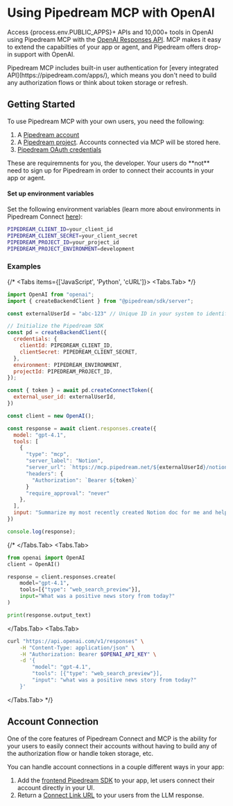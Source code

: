 
# Using Pipedream MCP with OpenAI

Access {process.env.PUBLIC_APPS}+ APIs and 10,000+ tools in OpenAI using Pipedream MCP with the [OpenAI Responses API](https://platform.openai.com/docs/guides/tools?api-mode=responses). MCP makes it easy to extend the capabilties of your app or agent, and Pipedream offers drop-in support with OpenAI.

<Callout type="info">
Pipedream MCP includes built-in user authentication for [every integrated API](https://pipedream.com/apps/), which means you don't need to build any authorization flows or think about token storage or refresh.
</Callout>

## Getting Started
To use Pipedream MCP with your own users, you need the following:

1. A [Pipedream account](https://pipedream.com/auth/signup)
2. A [Pipedream project](/projects/#creating-projects). Accounts connected via MCP will be stored here.
3. [Pipedream OAuth credentials](/rest-api/auth/#oauth)

<Callout type="info">
These are requiremnents for you, the developer. Your users do **not** need to sign up for Pipedream in order to connect their accounts in your app or agent.
</Callout>

#### Set up environment variables

Set the following environment variables (learn more about environments in Pipedream Connect [here](/connect/managed-auth/environments/)):

```bash
PIPEDREAM_CLIENT_ID=your_client_id
PIPEDREAM_CLIENT_SECRET=your_client_secret
PIPEDREAM_PROJECT_ID=your_project_id
PIPEDREAM_PROJECT_ENVIRONMENT=development
```

### Examples

{/* <Tabs items={['JavaScript', 'Python', 'cURL']}>
<Tabs.Tab> */}
```javascript
import OpenAI from "openai";
import { createBackendClient } from "@pipedream/sdk/server";

const externalUserId = "abc-123" // Unique ID in your system to identify the user

// Initialize the Pipedream SDK
const pd = createBackendClient({
  credentials: {
    clientId: PIPEDREAM_CLIENT_ID,
    clientSecret: PIPEDREAM_CLIENT_SECRET,
  },
  environment: PIPEDREAM_ENVIRONMENT,
  projectId: PIPEDREAM_PROJECT_ID,
});

const { token } = await pd.createConnectToken({
  external_user_id: externalUserId,
})

const client = new OpenAI();

const response = await client.responses.create({
  model: "gpt-4.1",
  tools: [
    {
      "type": "mcp",
      "server_label": "Notion",
      "server_url": `https://mcp.pipedream.net/${externalUserId}/notion`,
      "headers": {
        "Authorization": `Bearer ${token}`
      }
      "require_approval": "never"
    },
  ],
  input: "Summarize my most recently created Notion doc for me and help draft an email to our customers"
})

console.log(response);
```
{/* </Tabs.Tab>
<Tabs.Tab>
```python
from openai import OpenAI
client = OpenAI()

response = client.responses.create(
    model="gpt-4.1",
    tools=[{"type": "web_search_preview"}],
    input="What was a positive news story from today?"
)

print(response.output_text)
```
</Tabs.Tab>
<Tabs.Tab>
```bash
curl "https://api.openai.com/v1/responses" \
    -H "Content-Type: application/json" \
    -H "Authorization: Bearer $OPENAI_API_KEY" \
    -d '{
        "model": "gpt-4.1",
        "tools": [{"type": "web_search_preview"}],
        "input": "what was a positive news story from today?"
    }'
```
</Tabs.Tab>
</Tabs> */}


## Account Connection

One of the core features of Pipedream Connect and MCP is the ability for your users to easily connect their accounts without having to build any of the authorization flow or handle token storage, etc.

You can handle account connections in a couple different ways in your app:

1. Add the [frontend Pipedream SDK](/connect/managed-auth/quickstart/#use-the-pipedream-sdk-in-your-frontend) to your app, let users connect their account directly in your UI.
2. Return a [Connect Link URL](/connect/managed-auth/quickstart/#or-use-connect-link) to your users from the LLM response.